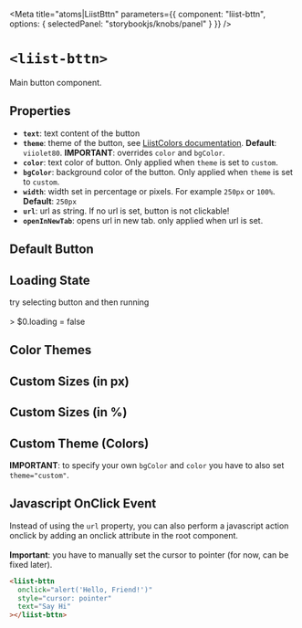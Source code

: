 
<Meta
  title="atoms|LiistBttn"
  parameters={{
    component: "liist-bttn",
    options: { selectedPanel: "storybookjs/knobs/panel" }
  }}
/>

# `<liist-bttn>`

Main button component.

## Properties

- **`text`**: text content of the button
- **`theme`**: theme of the button, see [LiistColors documentation](?path=/docs/atoms-liistcolors--page). **Default**: `viiolet80`. **IMPORTANT**: overrides `color` and `bgColor`.
- **`color`**: text color of button. Only applied when `theme` is set to `custom`.
- **`bgColor`**: background color of the button. Only applied when `theme` is set to `custom`.
- **`width`**: width set in percentage or pixels. For example `250px` or `100%`. **Default**: `250px`
- **`url`**: url as string. If no url is set, button is not clickable!
- **`openInNewTab`**: opens url in new tab. only applied when url is set.

## Default Button
<Preview>
  <div>
    <liist-bttn text="opens in new tab" url="https://www.liist.cc" openInNewTab></liist-bttn>
  </div>
  <div>
    <liist-bttn text="opens in same window" url="https://www.liist.cc"></liist-bttn>
  </div>
  <div>
    <liist-bttn text="no url assigned"></liist-bttn>
  </div>
</Preview>

## Loading State
<Preview>
  <liist-bttn loading text="GO!"></liist-bttn>
  <p
    style={{ margin: 0, fontFamily: "monospace" }}><span style={{ fontWeight: "bold" }}>try selecting button and then running</span><br></br>> $0.loading = false
  </p>
</Preview>

## Color Themes
<Preview>
  <liist-bttn width="100px" text="viiolet20" theme="viiolet20"></liist-bttn>
  <liist-bttn width="100px" text="viiolet80" theme="viiolet80"></liist-bttn>
  <liist-bttn width="100px" text="hotii" theme="hotii"></liist-bttn>
  <liist-bttn width="100px" text="sunii" theme="sunii"></liist-bttn>
  <liist-bttn width="100px" text="viiolet" theme="viiolet"></liist-bttn>
  <liist-bttn width="100px" text="viiolet80b" theme="viiolet80b"></liist-bttn>
  <liist-bttn width="100px" text="grasii" theme="grasii"></liist-bttn>
  <liist-bttn width="100px" text="piink" theme="piink"></liist-bttn>
</Preview>

## Custom Sizes (in px)
<Preview>
  <div style={{ display: "flex", flexDirection: "column" }}>
    <div style={{ marginBottom: "10px" }}>
      <liist-bttn
        text="100px"
        width="100px"
      ></liist-bttn>
    </div>
    <div style={{ marginBottom: "10px" }}>
      <liist-bttn
        text="200px"
        width="200px"
      ></liist-bttn>
    </div>
    <div style={{ marginBottom: "10px" }}>
      <liist-bttn
        text="300px"
        width="300px"
      ></liist-bttn>
    </div>
  </div>
</Preview>

## Custom Sizes (in %)
<Preview>
  <div style={{ display: "flex", flexDirection: "column" }}>
    <div style={{ marginBottom: "10px" }}>
      <liist-bttn
        text="20%"
        width="20%"
      ></liist-bttn>
    </div>
    <div style={{ marginBottom: "10px" }}>
      <liist-bttn
        text="50%"
        width="50%"
      ></liist-bttn>
    </div>
    <div style={{ marginBottom: "10px" }}>
      <liist-bttn
        text="100%"
        width="100%"
      ></liist-bttn>
    </div>
  </div>
</Preview>

## Custom Theme (Colors)
**IMPORTANT**: to specify your own `bgColor` and `color` you have to also set `theme="custom"`.

<Preview>
  <liist-bttn
    text="Save"
    width="100px"
    theme="custom"
    bgColor="green"
    color="white"
  ></liist-bttn>
  <liist-bttn
    text="Cancel"
    width="250px"
    theme="custom"
    bgColor="red"
    color="white"
  ></liist-bttn>
</Preview>

## Javascript OnClick Event
Instead of using the `url` property, you can also perform a javascript action onclick by adding an onclick attribute in the root component. <br></br> **Important**: you have to manually set the cursor to pointer (for now, can be fixed later).

```html
<liist-bttn
  onclick="alert('Hello, Friend!')"
  style="cursor: pointer"
  text="Say Hi"
></liist-bttn>
```

<Preview>
  <liist-bttn
    onclick="alert('Hello, Friend!')"
    style={{ cursor: "pointer"}}
    text="Say Hi"
  ></liist-bttn>
</Preview>
